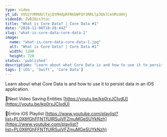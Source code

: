 ```yaml
---
type: video
yt_id: VVU2YVRMdUlfajQtMHdpRFN6bWFQY3RRLlp3QklCenMzdHVj
videoId: ZwBIBzs3tuc
title: "What is Core Data? | Core Data #1"
date: "2020-11-08T18:28:44Z"
slug: "what-is-core-data-core-data-1"
image: 
  name: "what-is-core-data-core-data-1.jpg"
  alt: "What is Core Data? | Core Data #1"
  width: 1280
  height: 720
status: 'published'
description: "Learn about what Core Data is and how to use it to persist data in an iOS application."
tags: ['iOS', 'Swift', 'Core Data']
---
```


Learn about what Core Data is and how to use it to persist data in an iOS application.

🔗Next Video
Saving Entities [https://youtu.be/kp0rxJCIvdU](https://youtu.be/kp0rxJCIvdU)

🔗Entire iOS Playlist 
[https://www.youtube.com/playlist?list=PL0X6fGhFFNTfUIRSuiVFZmuMGeSUYkNzh](https://www.youtube.com/playlist?list=PL0X6fGhFFNTfUIRSuiVFZmuMGeSUYkNzh)


